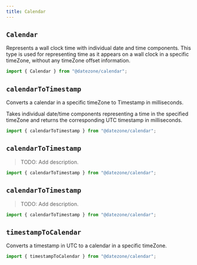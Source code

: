 ```yaml
---
title: Calendar
---
```


## `Calendar`

Represents a wall clock time with individual date and time components.
This type is used for representing time as it appears on a wall clock
in a specific timeZone, without any timeZone offset information.

```ts
import { Calendar } from "@datezone/calendar";
```

<CodeExample file="reference/calendar/Calendar.ts" title="Calendar" />

## `calendarToTimestamp`

Converts a calendar in a specific timeZone to Timestamp in milliseconds.

Takes individual date/time components representing a time in the specified timeZone
and returns the corresponding UTC timestamp in milliseconds.

```ts
import { calendarToTimestamp } from "@datezone/calendar";
```

<CodeExample file="reference/calendar/calendarToTimestamp.ts" title="calendarToTimestamp" />

## `calendarToTimestamp`

> TODO: Add description.

```ts
import { calendarToTimestamp } from "@datezone/calendar";
```

<CodeExample file="reference/calendar/calendarToTimestamp.ts" title="calendarToTimestamp" />

## `calendarToTimestamp`

> TODO: Add description.

```ts
import { calendarToTimestamp } from "@datezone/calendar";
```

<CodeExample file="reference/calendar/calendarToTimestamp.ts" title="calendarToTimestamp" />

## `timestampToCalendar`

Converts a timestamp in UTC to a calendar in a specific timeZone.

```ts
import { timestampToCalendar } from "@datezone/calendar";
```

<CodeExample file="reference/calendar/timestampToCalendar.ts" title="timestampToCalendar" />
